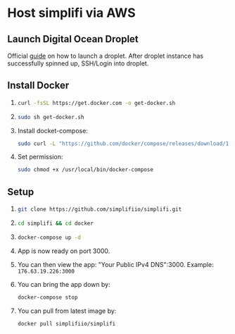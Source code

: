 # Host simplifi via AWS

## Launch Digital Ocean Droplet

Official [guide](https://docs.digitalocean.com/products/droplets/quickstart/) on how to launch a droplet.
After droplet instance has successfully spinned up, SSH/Login into droplet.

## Install Docker

1. ```bash
   curl -fsSL https://get.docker.com -o get-docker.sh
   ```

2. ```bash
   sudo sh get-docker.sh
   ```

3. Install docket-compose:

   ```bash
   sudo curl -L "https://github.com/docker/compose/releases/download/1.29.2/docker-compose-$(uname -s)-$(uname -m)" -o /usr/local/bin/docker-compose
   ```

4. Set permission:

   ```bash
   sudo chmod +x /usr/local/bin/docker-compose
   ```

## Setup

1. ```bash
   git clone https://github.com/simplifiio/simplifi.git
   ```

2. ```bash
   cd simplifi && cd docker
   ```

3. ```bash
   docker-compose up -d
   ```

4. App is now ready on port 3000.

5. You can then view the app: "Your Public IPv4 DNS":3000. Example: `176.63.19.226:3000`

6. You can bring the app down by:

   ```bash
   docker-compose stop
   ```

7. You can pull from latest image by:

   ```bash
   docker pull simplifiio/simplifi
   ```
